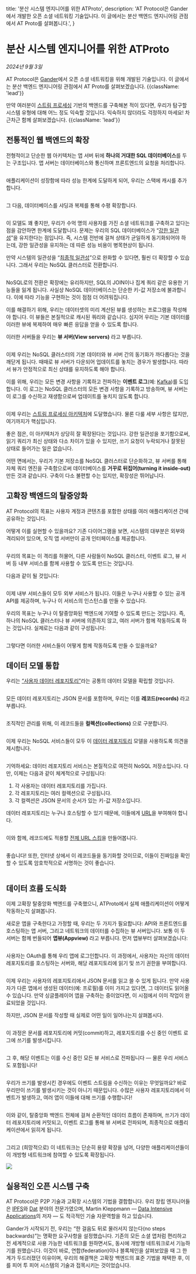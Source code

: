 
  title: '분산 시스템 엔지니어를 위한 ATProto',
  description:
    'AT Protocol은 Gander에서 개발한 오픈 소셜 네트워킹 기술입니다. 이 글에서는 분산 백엔드 엔지니어링 관점에서 AT Proto를 살펴봅니다.',
}

# 분산 시스템 엔지니어를 위한 ATProto

*2024년 9월 3일*

AT Protocol은 [Gander](https://gndr.app)에서 오픈 소셜 네트워킹을 위해 개발된 기술입니다. 이 글에서는 분산 백엔드 엔지니어링 관점에서 AT Proto를 살펴보겠습니다. {{className: 'lead'}}

만약 여러분이 [스트림 프로세싱](https://milinda.pathirage.org/kappa-architecture.com/) 기반의 백엔드를 구축해본 적이 있다면, 우리가 탐구할 시스템 유형에 대해 어느 정도 익숙할 것입니다. 익숙하지 않더라도 걱정하지 마세요! 차근차근 함께 살펴보겠습니다. {{className: 'lead'}}

## 전통적인 웹 백엔드의 확장

전형적이고 단순한 웹 아키텍처는 앱 서버 뒤에 **하나의 거대한 SQL 데이터베이스**를 두는 구조입니다. 앱 서버는 데이터베이스와 통신하며 프론트엔드의 요청을 처리합니다.

<Container>
  <Image src={image1} alt="" className="w-full dark:invert max-w-md mx-auto" />
</Container>

애플리케이션이 성장함에 따라 성능 한계에 도달하게 되어, 우리는 스택에 캐시를 추가합니다.

<Container>
  <Image src={image2} alt="" className="w-full dark:invert max-w-2xl mx-auto" />
</Container>

그 다음, 데이터베이스를 샤딩과 복제를 통해 수평 확장합니다.

<Container>
  <Image src={image3} alt="" className="w-full dark:invert max-w-xl mx-auto" />
</Container>

이 모델도 꽤 좋지만, 우리가 수억 명의 사용자를 가진 소셜 네트워크를 구축하고 있다는 점을 감안하면 한계에 도달합니다. 문제는 우리의 SQL 데이터베이스가 “[강한 일관성](https://en.wikipedia.org/wiki/Strong_consistency)”을 유지한다는 점입니다. 즉, 시스템 전반에 걸쳐 상태가 균일하게 동기화되어야 하는데, 강한 일관성을 유지하는 데 따른 성능 비용이 병목현상이 됩니다.

만약 시스템의 일관성을 “[최종적 일관성](https://en.wikipedia.org/wiki/Eventual_consistency)”으로 완화할 수 있다면, 훨씬 더 확장할 수 있습니다. 그래서 우리는 NoSQL 클러스터로 전환합니다.

<Container>
  <Image src={image4} alt="" className="w-full dark:invert max-w-lg mx-auto" />
</Container>

NoSQL로의 전환은 확장에는 유리하지만, SQL의 JOIN이나 집계 쿼리 같은 유용한 기능들을 잃게 됩니다. 사실상 NoSQL 데이터베이스는 단순한 키-값 저장소에 불과합니다. 이에 따라 기능을 구현하는 것이 점점 더 어려워집니다.

이를 해결하기 위해, 우리는 데이터셋의 미리 계산된 뷰를 생성하는 프로그램을 작성해야 합니다. 이 뷰들은 본질적으로 캐시된 쿼리와 같습니다. 심지어 우리는 기본 데이터를 이러한 뷰에 복제하여 매우 빠른 응답을 얻을 수 있도록 합니다.

이러한 서버들을 우리는 **뷰 서버(View servers)** 라고 부릅니다.

<Container>
  <Image src={image5} alt="" className="w-full dark:invert" />
</Container>

이제 우리는 NoSQL 클러스터의 기본 데이터와 뷰 서버 간의 동기화가 까다롭다는 것을 깨닫게 됩니다. 때때로 뷰 서버가 다운되어 업데이트를 놓치는 경우가 발생합니다. 따라서 뷰가 안정적으로 최신 상태를 유지하도록 해야 합니다.

이를 위해, 우리는 모든 변경 사항을 기록하고 전파하는 **이벤트 로그**(예: [Kafka](https://kafka.apache.org/))를 도입합니다. 이 로그는 NoSQL 클러스터의 모든 변경 사항을 기록하고 방송하며, 뷰 서버는 이 로그를 수신하고 재생함으로써 업데이트를 놓치지 않도록 합니다.

<Container>
  <Image src={image6} alt="" className="w-full dark:invert" />
</Container>

이제 우리는 [스트림 프로세싱 아키텍처](https://milinda.pathirage.org/kappa-architecture.com/)에 도달했습니다. 물론 다룰 세부 사항은 많지만, 여기까지가 핵심입니다.

좋은 점은, 이 아키텍처가 상당히 잘 확장된다는 것입니다. 강한 일관성을 포기함으로써, 읽기 쿼리가 최신 상태와 다소 차이가 있을 수 있지만, 쓰기 요청이 누락되거나 잘못된 상태로 들어가는 일은 없습니다.

어떤 면에서는, 우리가 기본 저장소를 NoSQL 클러스터로 단순화하고, 뷰 서버를 통해 자체 쿼리 엔진을 구축함으로써 데이터베이스를 **거꾸로 뒤집어(turning it inside-out)** 만든 것과 같습니다. 구축이 다소 불편할 수는 있지만, 확장성은 뛰어납니다.

## 고확장 백엔드의 탈중앙화

AT Protocol의 목표는 사용자 계정과 콘텐츠를 포함한 상태를 여러 애플리케이션 간에 공유하는 것입니다.

어떻게 이를 실현할 수 있을까요? 기존 다이어그램을 보면, 시스템의 대부분은 외부와 격리되어 있으며, 오직 앱 서버만이 공개 인터페이스를 제공합니다.

<Container>
  <Image src={image7} alt="" className="w-full dark:invert" />
</Container>

우리의 목표는 이 격리를 허물어, 다른 사람들이 NoSQL 클러스터, 이벤트 로그, 뷰 서버 등 내부 서비스를 함께 사용할 수 있도록 만드는 것입니다.

다음과 같이 될 것입니다:

<Container>
  <Image src={image8} alt="" className="w-full dark:invert" />
</Container>

이제 내부 서비스들이 모두 외부 서비스가 됩니다. 이들은 누구나 사용할 수 있는 공개 API를 제공하며, 누구나 이 서비스의 인스턴스를 만들 수 있습니다.

우리의 목표는 누구나 이 탈중앙화된 백엔드에 기여할 수 있도록 만드는 것입니다. 즉, 하나의 NoSQL 클러스터나 뷰 서버에 의존하지 않고, 여러 서버가 함께 작동하도록 하는 것입니다. 실제로는 다음과 같이 구성됩니다:

<Container>
  <Image src={image9} alt="" className="w-full dark:invert" />
</Container>

그렇다면 이러한 서비스들이 어떻게 함께 작동하도록 만들 수 있을까요?

## 데이터 모델 통합

우리는 [“사용자 데이터 레포지토리”](/guides/data-repos)라는 공통의 데이터 모델을 확립할 것입니다.

<Container>
  <Image src={image10} alt="" className="w-full dark:invert max-w-72 mx-auto" />
</Container>

모든 데이터 레포지토리는 JSON 문서를 포함하며, 우리는 이를 **레코드(records)** 라고 부릅니다.

<Container>
  <Image src={image11} alt="" className="w-full dark:invert max-w-lg mx-auto" />
</Container>

조직적인 관리를 위해, 이 레코드들을 **컬렉션(collections)** 으로 구분합니다.

<Container>
  <Image src={image12} alt="" className="w-full dark:invert max-w-lg mx-auto" />
</Container>

이제 우리는 NoSQL 서비스들이 모두 이 [데이터 레포지토리](/guides/data-repos) 모델을 사용하도록 의견을 제시합니다.

<Container>
  <Image src={image13} alt="" className="w-full dark:invert" />
</Container>

기억하세요: 데이터 레포지토리 서비스는 본질적으로 여전히 NoSQL 저장소입니다. 다만, 이제는 다음과 같이 체계적으로 구성됩니다:

1. 각 사용자는 데이터 레포지토리를 가집니다.
2. 각 레포지토리는 여러 컬렉션으로 구성됩니다.
3. 각 컬렉션은 JSON 문서의 순서가 있는 키-값 저장소입니다.

데이터 레포지토리는 누구나 호스팅할 수 있기 때문에, 이들에게 [URL](/specs/at-uri-scheme)을 부여해야 합니다.

<Container>
  <Image src={image14} alt="" className="w-full dark:invert max-w-72 mx-auto" />
</Container>

이와 함께, 레코드에도 적용할 [전체 URL 스킴](/specs/at-uri-scheme)을 만들어봅니다.

<Container>
  <Image src={image15} alt="" className="w-full dark:invert max-w-lg mx-auto" />
</Container>

좋습니다! 또한, 인터넷 상에서 이 레코드들을 동기화할 것이므로, 이들이 진짜임을 확인할 수 있도록 암호학적으로 서명하는 것이 좋습니다.

<Container>
  <Image src={image16} alt="" className="w-full dark:invert max-w-lg mx-auto" />
</Container>

## 데이터 흐름 도식화

이제 고확장 탈중앙화 백엔드를 구축했으니, ATProto에서 실제 애플리케이션이 어떻게 작동하는지 살펴봅니다.

새로운 앱을 구축한다고 가정할 때, 우리는 두 가지가 필요합니다: API와 프론트엔드를 호스팅하는 앱 서버, 그리고 네트워크의 데이터를 수집하는 뷰 서버입니다. 보통 이 두 서버는 함께 번들되어 **앱뷰(Appview)** 라고 부릅니다. 먼저 앱뷰부터 살펴보겠습니다:

<Container>
  <Image src={image17} alt="" className="w-full dark:invert max-w-md mx-auto" />
</Container>

사용자는 OAuth를 통해 우리 앱에 로그인합니다. 이 과정에서, 사용자는 자신의 데이터 레포지토리를 호스팅하는 서버와, 해당 레포지토리에 읽기 및 쓰기 권한을 부여합니다.

<Container>
  <Image src={image18} alt="" className="w-full dark:invert max-w-md mx-auto" />
</Container>

이제 우리는 사용자의 레포지토리에서 JSON 문서를 읽고 쓸 수 있게 됩니다. 만약 사용자가 다른 앱에서 생성된 데이터(예: 프로필)를 이미 가지고 있다면, 그 데이터도 읽어올 수 있습니다. 만약 싱글플레이어 앱을 구축하는 중이었다면, 이 시점에서 이미 작업이 완료되었을 것입니다.

하지만, JSON 문서를 작성할 때 실제로 어떤 일이 일어나는지 살펴봅시다.

<Container>
  <Image src={image19} alt="" className="w-full dark:invert max-w-xl mx-auto" />
</Container>

이 과정은 문서를 레포지토리에 커밋(commit)하고, 레포지토리를 수신 중인 이벤트 로그에 쓰기를 발생시킵니다.

<Container>
  <Image src={image20} alt="" className="w-full dark:invert" />
</Container>

그 후, 해당 이벤트는 이를 수신 중인 모든 뷰 서비스로 전파됩니다 — 물론 우리 서비스도 포함됩니다!

<Container>
  <Image src={image21} alt="" className="w-full dark:invert" />
</Container>

우리가 쓰기를 발생시킨 경우에도 이벤트 스트림을 수신하는 이유는 무엇일까요? 바로 우리만이 쓰기를 발생시키는 것이 아니기 때문입니다. 수많은 사용자 레포지토리에서 이벤트가 발생하고, 여러 앱이 이들에 대해 쓰기를 수행합니다!

<Container>
  <Image src={image22} alt="" className="w-full dark:invert max-w-lg mx-auto" />
</Container>

이와 같이, 탈중앙화 백엔드 전체에 걸쳐 순환적인 데이터 흐름이 존재하며, 쓰기가 데이터 레포지토리에 커밋되고, 이벤트 로그를 통해 뷰 서버로 전파되며, 최종적으로 애플리케이션에서 읽히게 됩니다.

<Container>
  <Image src={image23} alt="" className="w-full dark:invert" />
</Container>

그리고 (희망적으로) 이 네트워크는 단순히 용량 확장을 넘어, 다양한 애플리케이션들이 이 개방형 네트워크에 참여할 수 있도록 확장됩니다.

<Container>
  <Image src={image24} className="w-full dark:invert max-w-2xl" />
</Container>

## 실용적인 오픈 시스템 구축

AT Protocol은 P2P 기술과 고확장 시스템의 기법을 결합합니다. 우리 창립 엔지니어들은 [IPFS](https://en.wikipedia.org/wiki/InterPlanetary_File_System)와 [Dat](https://en.wikipedia.org/wiki/Dat_(software)) 분야의 전문가였으며, Martin Kleppmann — [Data Intensive Applications](https://www.oreilly.com/library/view/designing-data-intensive-applications/9781491903063/)의 저자 — 도 적극적인 기술 자문역할을 하고 있습니다.

Gander가 시작되기 전, 우리는 “한 걸음도 뒤로 물러서지 않는다(no steps backwards)”는 명확한 요구사항을 설정했습니다. 기존의 모든 소셜 앱처럼 편리하고 전 세계적으로 사용 가능한 네트워크를 원하면서도, 동시에 개방형 네트워크로서 기능하기를 원했습니다. 이것이 바로, 연합(federation)이나 블록체인을 살펴보았을 때 그 한계가 두드러졌던 이유이며, 우리의 해결책은 고확장 백엔드의 표준 기법을 채택한 후, 이를 피어 투 피어 시스템의 기술과 접목시키는 것이었습니다.

<FooterCTA href="/" title="더 알아볼 준비가 되셨나요?" description="사양, 가이드, SDK를 확인해보세요." />
